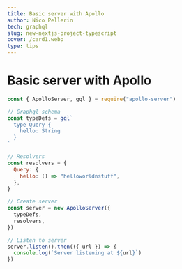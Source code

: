 ```yaml
---
title: Basic server with Apollo
author: Nico Pellerin
tech: graphql
slug: new-nextjs-project-typescript
cover: /card1.webp
type: tips
---
```


<SEO title="Basic server with Apollo" />

# Basic server with Apollo

<Spacer margin="6rem 0 4rem 0" />

```js
const { ApolloServer, gql } = require("apollo-server")

// Graphql schema
const typeDefs = gql`
  type Query {
    hello: String
  }
`

// Resolvers
const resolvers = {
  Query: {
    hello: () => "helloworldnstuff",
  },
}

// Create server
const server = new ApolloServer({
  typeDefs,
  resolvers,
})

// Listen to server
server.listen().then(({ url }) => {
  console.log(`Server listening at ${url}`)
})
```
